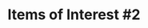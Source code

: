 # Items of Interest #2

<Tweet tweetId="1741130735682277492" />

<LinkEmbed
  url="https://graphite.dev/"
  title="Graphite - How the fastest developers ship code"
  description="Developers use Graphite to create smaller pull requests, stay unblocked, and ship faster. Built for stacking, integrated with GitHub..."
  site="graphite.dev"
  author="How the fastest developers ship code"
  image="https://graphite.dev/og.png"
/>

<LinkEmbed
  url="https://github.com/FairplexVR/AgX-Tonemapping-Unity"
  title="GitHub - FairplexVR/AgX-Tonemapping-Unity: AgX Tonemapping for Unity"
  description="AgX Tonemapping for Unity. Contribute to FairplexVR/AgX-Tonemapping-Unity development by creating an account on GitHub."
  site="GitHub"
  author="FairplexVR"
  image="https://opengraph.githubassets.com/67fcb47be96daf67b64aa7082e6b718e1bc4146715fe868ae4dd63b7ec3c489a/FairplexVR/AgX-Tonemapping-Unity"
/>
